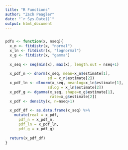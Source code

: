 ```yaml
---
title: "R Functions"
author: "Zach Peagler"
date: "`r Sys.Date()`"
output: html_document
---
```


```r

```


```r
pdfs <- function(x, nseq){
  x_n <- fitdistr(x, "normal")
  x_ln <- fitdistr(x, "lognormal")
  x_g <- fitdistr(x, "gamma")
  
  x_seq <- seq(min(x), max(x), length.out = nseq+1)
  
  x_pdf_n <- dnorm(x_seq, mean=x_n$estimate[1],
                   sd = x_n$estimate[2])
  x_pdf_ln <- dlnorm(x_seq, meanlog=x_ln$estimate[1],
                   sdlog = x_ln$estimate[2])
  x_pdf_g <- dgamma(x_seq, shape=x_g$estimate[1],
                    rate=x_g$estimate[2])
  x_pdf <- density(x, n=nseq+1)
  
  x_pdf_df <- as.data.frame(x_seq) %>%
    mutate(real = x_pdf,
      pdf_n = x_pdf_n,
      pdf_ln = x_pdf_ln,
      pdf_g = x_pdf_g)
  
  return(x_pdf_df)
}
```
